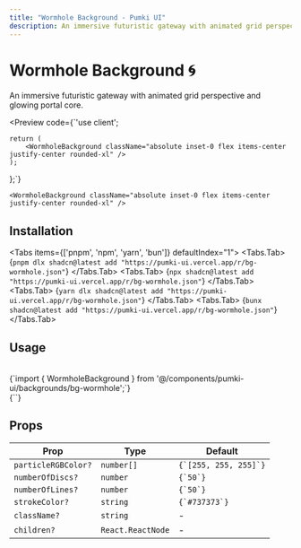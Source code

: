 ```yaml
---
title: "Wormhole Background - Pumki UI"
description: An immersive futuristic gateway with animated grid perspective and glowing portal core.
---
```



# Wormhole Background 🌀

An immersive futuristic gateway with animated grid perspective and glowing portal core.

<Preview 
  code={`'use client';
 

    return (
        <WormholeBackground className="absolute inset-0 flex items-center justify-center rounded-xl" />
    );
};`}
>
    
    <WormholeBackground className="absolute inset-0 flex items-center justify-center rounded-xl" />
    
</Preview>

## Installation

<Tabs items={['pnpm', 'npm', 'yarn', 'bun']} defaultIndex="1">
  <Tabs.Tab>
    <CodeBlock language="bash">
      {`pnpm dlx shadcn@latest add "https://pumki-ui.vercel.app/r/bg-wormhole.json"`}
    </CodeBlock>
  </Tabs.Tab>
  <Tabs.Tab>
    <CodeBlock language="bash">
      {`npx shadcn@latest add "https://pumki-ui.vercel.app/r/bg-wormhole.json"`}
    </CodeBlock>
  </Tabs.Tab>
  <Tabs.Tab>
    <CodeBlock language="bash">
      {`yarn dlx shadcn@latest add "https://pumki-ui.vercel.app/r/bg-wormhole.json"`}
    </CodeBlock>
  </Tabs.Tab>
  <Tabs.Tab>
    <CodeBlock language="bash">
      {`bunx shadcn@latest add "https://pumki-ui.vercel.app/r/bg-wormhole.json"`}
    </CodeBlock>
  </Tabs.Tab>
</Tabs>

## Usage

<br/>

<CodeBlock language="typescript">
    {`import { WormholeBackground } from '@/components/pumki-ui/backgrounds/bg-wormhole';`}
</CodeBlock>

<br/>

<CodeBlock language="typescript">
    {`<WormholeBackground />`}
</CodeBlock>

## Props


<PumkiTableStyles />

<PumkiTable>
  <table className="pumki-table">
    <thead>
      <tr>
        <th>Prop</th>
        <th>Type</th>
        <th>Default</th>
      </tr>
    </thead>
    <tbody>
      <tr>
        <td><code>particleRGBColor?</code></td>
        <td><code>number[]</code></td>
        <td><code>{`[255, 255, 255]`}</code></td>
      </tr>
      <tr>
        <td><code>numberOfDiscs?</code></td>
        <td><code>number</code></td>
        <td><code>{`50`}</code></td>
      </tr>
      <tr>
        <td><code>numberOfLines?</code></td>
        <td><code>number</code></td>
        <td><code>{`50`}</code></td>
      </tr>
      <tr>
        <td><code>strokeColor?</code></td>
        <td><code>string</code></td>
        <td><code>{`#737373`}</code></td>
      </tr>
      <tr>
        <td><code>className?</code></td>
        <td><code>string</code></td>
        <td>-</td>
      </tr>
      <tr>
        <td><code>children?</code></td>
        <td><code>React.ReactNode</code></td>
        <td>-</td>
      </tr>
    </tbody>
  </table>
</PumkiTable>